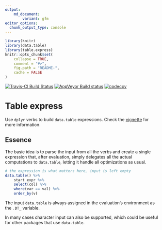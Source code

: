 ```yaml
---
output:
    md_document:
        variant: gfm
editor_options: 
  chunk_output_type: console
---
```


<!-- README.md is generated from README.Rmd. Please edit that file -->

```r
library(knitr)
library(data.table)
library(table.express)
knitr::opts_chunk$set(
    collapse = TRUE,
    comment = "#>",
    fig.path = "README-",
    cache = FALSE
)
```

[![Travis-CI Build Status](https://travis-ci.org/asardaes/table.express.svg?branch=master)](https://travis-ci.org/asardaes/table.express)
[![AppVeyor Build status](https://ci.appveyor.com/api/projects/status/bb9606tfe648gajn?svg=true)](https://ci.appveyor.com/project/asardaes/table-express)
[![codecov](https://codecov.io/gh/asardaes/table.express/branch/master/graph/badge.svg)](https://codecov.io/gh/asardaes/table.express)


# Table express

Use `dplyr` verbs to build `data.table` expressions.
Check the [vignette](https://asardaes.github.io/table.express/articles/table.express.html) for more information.

## Essence

The basic idea is to parse the input from all the verbs and create a single expression that, after evaluation,
simply delegates all the actual computations to `data.table`,
letting it handle all optimizations as usual.

```r
# the expression is what matters here, input is left empty
data.table() %>%
    start_expr %>%
    select(col) %>%
    where(var == val) %>%
    order_by(v)
```

The input `data.table` is always assigned in the evaluation's environment as the `.DT_` variable.

In many cases character input can also be supported,
which could be useful for other packages that use `data.table`.
